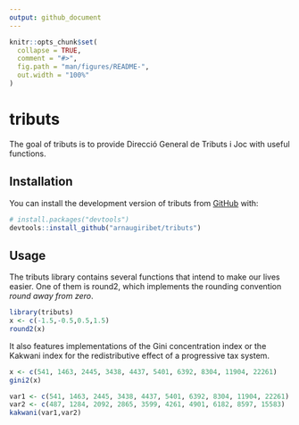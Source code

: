 ```yaml
---
output: github_document
---
```


<!-- README.md is generated from README.Rmd. Please edit that file -->

```r
knitr::opts_chunk$set(
  collapse = TRUE,
  comment = "#>",
  fig.path = "man/figures/README-",
  out.width = "100%"
)
```

# tributs

<!-- badges: start -->

<!-- badges: end -->

The goal of tributs is to provide Direcció General de Tributs i Joc with useful functions.

## Installation

You can install the development version of tributs from [GitHub](https://github.com/) with:

``` r
# install.packages("devtools")
devtools::install_github("arnaugiribet/tributs")
```

## Usage

The tributs library contains several functions that intend to make our lives easier. One of them is round2, which implements the rounding convention *round away from zero*.

```r
library(tributs)
x <- c(-1.5,-0.5,0.5,1.5)
round2(x)
```

It also features implementations of the Gini concentration index or the Kakwani index for the redistributive effect of a progressive tax system.

```r
x <- c(541, 1463, 2445, 3438, 4437, 5401, 6392, 8304, 11904, 22261)
gini2(x)

var1 <- c(541, 1463, 2445, 3438, 4437, 5401, 6392, 8304, 11904, 22261)
var2 <- c(487, 1284, 2092, 2865, 3599, 4261, 4901, 6182, 8597, 15583)
kakwani(var1,var2)
```

